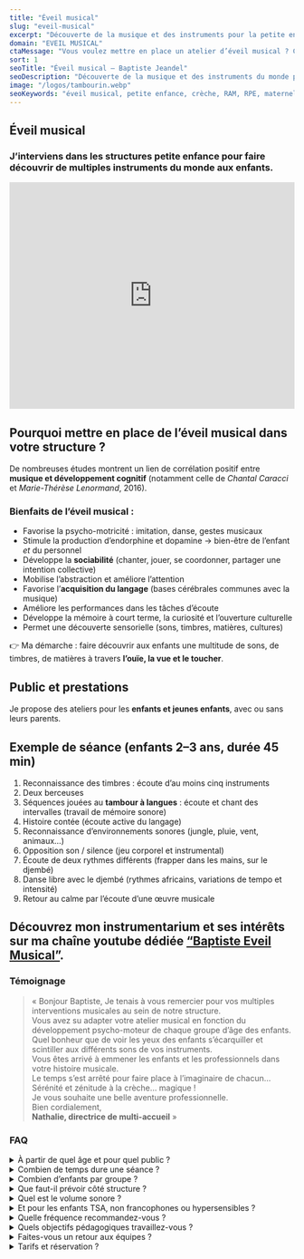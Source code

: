 ```yaml
---
title: "Éveil musical"
slug: "eveil-musical"
excerpt: "Découverte de la musique et des instruments pour la petite enfance."
domain: "EVEIL MUSICAL"
ctaMessage: "Vous voulez mettre en place un atelier d’éveil musical ? Contactez-moi"
sort: 1
seoTitle: "Éveil musical — Baptiste Jeandel"
seoDescription: "Découverte de la musique et des instruments du monde pour les enfants en crèche, RAM et structures petite enfance."
image: "/logos/tambourin.webp"
seoKeywords: "éveil musical, petite enfance, crèche, RAM, RPE, maternelle, psychomotricité, développement cognitif, acquisition du langage, percussions, instruments du monde"
---
```

## Éveil musical

### J’interviens dans les **structures petite enfance** pour faire découvrir de multiples instruments du monde aux enfants.

<iframe 
  width="100%" 
  height="400" 
  src="https://www.youtube.com/embed/8YabsqZeja0?start=1" 
  title="Éveil musical en petite enfance" 
  frameborder="0" 
  allow="accelerometer; autoplay; clipboard-write; encrypted-media; gyroscope; picture-in-picture" 
  allowfullscreen
></iframe>  

## Pourquoi mettre en place de l’éveil musical dans votre structure ?

De nombreuses études montrent un lien de corrélation positif entre **musique et développement cognitif** (notamment celle de *Chantal Caracci* et *Marie-Thérèse Lenormand*, 2016).

### Bienfaits de l’éveil musical :
- Favorise la psycho-motricité : imitation, danse, gestes musicaux  
- Stimule la production d’endorphine et dopamine → bien-être de l’enfant *et* du personnel  
- Développe la **sociabilité** (chanter, jouer, se coordonner, partager une intention collective)  
- Mobilise l’abstraction et améliore l’attention  
- Favorise l’**acquisition du langage** (bases cérébrales communes avec la musique)  
- Améliore les performances dans les tâches d’écoute  
- Développe la mémoire à court terme, la curiosité et l’ouverture culturelle  
- Permet une découverte sensorielle (sons, timbres, matières, cultures)  

👉 Ma démarche : faire découvrir aux enfants une multitude de sons, de timbres, de matières à travers **l’ouïe, la vue et le toucher**.

## Public et prestations

Je propose des ateliers pour les **enfants et jeunes enfants**, avec ou sans leurs parents.  


## Exemple de séance (enfants 2–3 ans, durée 45 min)

1. Reconnaissance des timbres : écoute d’au moins cinq instruments  
2. Deux berceuses  
3. Séquences jouées au **tambour à langues** : écoute et chant des intervalles (travail de mémoire sonore)  
4. Histoire contée (écoute active du langage)  
5. Reconnaissance d’environnements sonores (jungle, pluie, vent, animaux…)  
6. Opposition son / silence (jeu corporel et instrumental)  
7. Écoute de deux rythmes différents (frapper dans les mains, sur le djembé)  
8. Danse libre avec le djembé (rythmes africains, variations de tempo et intensité)  
9. Retour au calme par l’écoute d’une œuvre musicale


Découvrez mon instrumentarium et ses intérêts sur ma chaîne youtube dédiée 
[“Baptiste Eveil Musical”](https://www.youtube.com/channel/UCd2JNZyH5f0wayiPGEnAqQA).
---

### Témoignage

> « Bonjour Baptiste,
> Je tenais à vous remercier pour vos multiples interventions musicales au sein de notre structure.  
Vous avez su adapter votre atelier musical en fonction du développement psycho-moteur de chaque groupe d’âge des enfants.  
Quel bonheur que de voir les yeux des enfants s’écarquiller et scintiller aux différents sons de vos instruments.  
Vous êtes arrivé à emmener les enfants et les professionnels dans votre histoire musicale.  
Le temps s’est arrêté pour faire place à l’imaginaire de chacun…  
Sérénité et zénitude à la crèche… magique !  
Je vous souhaite une belle aventure professionnelle.  
Bien cordialement,  
> **Nathalie, directrice de multi-accueil** »

### FAQ

<details>
  <summary>À partir de quel âge et pour quel public ?</summary>
  De la <strong>petite enfance</strong> (bébés accompagnés) jusqu’aux <strong>enfants de maternelle</strong>. Interventions possibles en crèche, RAM/RPE, multi-accueil, écoles maternelles, médiathèques, etc.
</details>

<details>
  <summary>Combien de temps dure une séance ?</summary>
  Selon l’âge : <strong>25–35 min</strong> pour les tout-petits, jusqu’à <strong>45 min</strong> pour les 2–3 ans et maternelles (référence : séance type 45 min).
</details>

<details>
  <summary>Combien d’enfants par groupe ?</summary>
  À titre indicatif : <strong>crèche 8–12</strong>, <strong>RAM/RPE 10–15</strong>, <strong>maternelle 15–25</strong>. Au-delà, on fractionne en plusieurs créneaux pour garder la qualité d’écoute.
</details>

<details>
  <summary>Que faut-il prévoir côté structure ?</summary>
  Une <strong>salle calme</strong> avec un petit espace dégagé (~3×3 m), quelques tapis/chaises et idéalement une prise 230V. <em>J’apporte les instruments</em> et le matériel pédagogique.
</details>

<details>
  <summary>Quel est le volume sonore ?</summary>
  Doux et <strong>adapté à la petite enfance</strong>. On privilégie l’écoute, les timbres et le jeu musical plutôt que le décibel — oreilles rassurées 😉.
</details>

<details>
  <summary>Et pour les enfants TSA, non francophones ou hypersensibles ?</summary>
  Approche <strong>sensorielle et inclusive</strong> : consignes simples, alternance écoute/jeu, volumes modulés, temps de pause. On ajuste au groupe et aux besoins.
</details>

<details>
  <summary>Quelle fréquence recommandez-vous ?</summary>
  Idéalement en <strong>cycle</strong> (5 à 10 séances) pour ancrer les acquis. Possible aussi en <strong>séance ponctuelle</strong> (fête, thématique, découverte).
</details>

<details>
  <summary>Quels objectifs pédagogiques travaillez-vous ?</summary>
  Psycho-motricité (geste, rythme, danse), <strong>langage</strong> (comptines, histoires sonores), <strong>attention/mémoire</strong>, socialisation, ouverture culturelle et <strong>découverte sensorielle</strong> (sons, timbres, matières).
</details>

<details>
  <summary>Faites-vous un retour aux équipes ?</summary>
  Oui : court <strong>retour d’observation</strong> après la séance (attention, participation, socialisation, motricité, langage) + pistes d’exploitation si souhaité.
</details>

<details>
  <summary>Tarifs et réservation ?</summary>
  <strong>Devis</strong> selon la structure, le nombre de groupes et le format (ponctuel ou cycle). Réservation conseillée (planning mobile).
</details>
